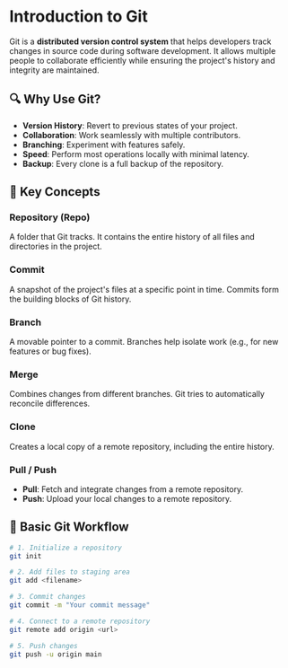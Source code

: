 # Introduction to Git

Git is a **distributed version control system** that helps developers track changes in source code during software development. It allows multiple people to collaborate efficiently while ensuring the project's history and integrity are maintained.

## 🔍 Why Use Git?

- **Version History**: Revert to previous states of your project.
- **Collaboration**: Work seamlessly with multiple contributors.
- **Branching**: Experiment with features safely.
- **Speed**: Perform most operations locally with minimal latency.
- **Backup**: Every clone is a full backup of the repository.

## 🚀 Key Concepts

### Repository (Repo)
A folder that Git tracks. It contains the entire history of all files and directories in the project.

### Commit
A snapshot of the project's files at a specific point in time. Commits form the building blocks of Git history.

### Branch
A movable pointer to a commit. Branches help isolate work (e.g., for new features or bug fixes).

### Merge
Combines changes from different branches. Git tries to automatically reconcile differences.

### Clone
Creates a local copy of a remote repository, including the entire history.

### Pull / Push
- **Pull**: Fetch and integrate changes from a remote repository.
- **Push**: Upload your local changes to a remote repository.

## 🔧 Basic Git Workflow

```bash
# 1. Initialize a repository
git init

# 2. Add files to staging area
git add <filename>

# 3. Commit changes
git commit -m "Your commit message"

# 4. Connect to a remote repository
git remote add origin <url>

# 5. Push changes
git push -u origin main
